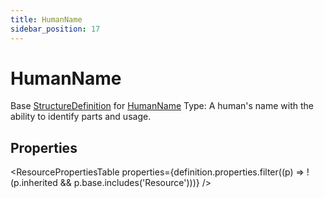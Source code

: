 ```yaml
---
title: HumanName
sidebar_position: 17
---
```



# HumanName

Base <a href="/docs/api/fhir/resources/structuredefinition">StructureDefinition</a> for <a href="/docs/api/fhir/datatypes/humanname">HumanName</a> Type: A human's name with the ability to identify parts and usage.

<Tabs queryString="section">
<TabItem value="schema" label="Schema" default>

## Properties

<ResourcePropertiesTable
  properties={definition.properties.filter((p) => !(p.inherited && p.base.includes('Resource')))}
/>

</TabItem>
  


</Tabs>

